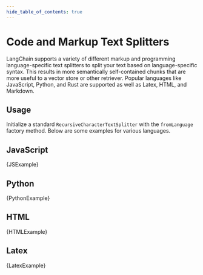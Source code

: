 ```yaml
---
hide_table_of_contents: true
---
```


# Code and Markup Text Splitters

LangChain supports a variety of different markup and programming language-specific text splitters to split your text based on language-specific syntax.
This results in more semantically self-contained chunks that are more useful to a vector store or other retriever.
Popular languages like JavaScript, Python, and Rust are supported as well as Latex, HTML, and Markdown.

## Usage

Initialize a standard `RecursiveCharacterTextSplitter` with the `fromLanguage` factory method. Below are some examples for various languages.

## JavaScript


<CodeBlock language="typescript">{JSExample}</CodeBlock>

## Python


<CodeBlock language="typescript">{PythonExample}</CodeBlock>

## HTML


<CodeBlock language="typescript">{HTMLExample}</CodeBlock>

## Latex


<CodeBlock language="typescript">{LatexExample}</CodeBlock>
